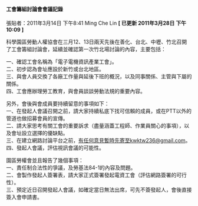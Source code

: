 #### 工會籌組討論會會議記錄

張貼者：2011年3月14日 下午8:41 Ming Che Lin   **[ 已更新 2011年3月28日 下午10:09 ]**

科學園區勞動人權協會在三月12、13日兩天先後在善化、台北、中壢、竹北召開了工會籌組討論會，延續並確認第一次竹北場討論的內容，主要包括：
 
一、確認工會名稱為「電子電機資訊產業工會」。  
二、初步認為會址應設於新竹或台北地區。  
三、與會人員交換了各廠工作量與延後下班的概況，以及同事關係、主管與下屬的關係。  
四、工會應辦理勞工教育，與會員談談勞動法規的重要內容。  

另外，會後與會成員要持續留意的事項如下：  
一、在發起人會議召開之前，請大家持續私底下找可信賴的成員，或在PTT以外的管道也做招募會員的宣傳。  
二、請大家思考有關工會的重要訴求（盡量涵蓋工程師、作業員關心的事項），以及會址設立選擇的優缺點。  
三、在建立網路討論平台之前，有任何意見暫時先寄至kwktw236@gmail.com。  
四、發起人會議，評估視訊會議的可能性。  
 
園區勞權會並且報告了幾個事項：  
一、責任制合法性的爭議，及勞基法84-1的內容及問題。  
二、會製作發起人簽署表，請大家正式簽署發起電資工會（評估網路簽署的可行性）。  
三、預定近日召開發起人會議，如確定當日無法出席，可先不簽發起人，會後直接簽入會申請書。

